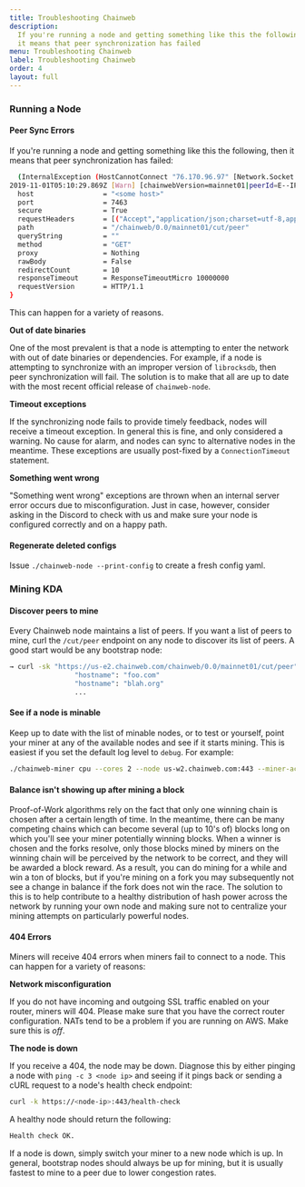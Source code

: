 ```yaml
---
title: Troubleshooting Chainweb
description:
  If you're running a node and getting something like this the following, then
  it means that peer synchronization has failed
menu: Troubleshooting Chainweb
label: Troubleshooting Chainweb
order: 4
layout: full
---
```


### Running a Node

#### Peer Sync Errors

If you're running a node and getting something like this the following, then it
means that peer synchronization has failed:

```bash title=" "
  (InternalException (HostCannotConnect "76.170.96.97" [Network.Socket.connect: <socket: 142>: does not exist (Connection refused)])))
2019-11-01T05:10:29.869Z [Warn] [chainwebVersion=mainnet01|peerId=E--IPo|port=4430|host=<some host>|component=cut|sub-component=sync|sync=payload] failed to sync peers from <some node>:7463#Asb8rw: ConnectionError (HttpExceptionRequest Request {
  host                 = "<some host>"
  port                 = 7463
  secure               = True
  requestHeaders       = [("Accept","application/json;charset=utf-8,application/json")]
  path                 = "/chainweb/0.0/mainnet01/cut/peer"
  queryString          = ""
  method               = "GET"
  proxy                = Nothing
  rawBody              = False
  redirectCount        = 10
  responseTimeout      = ResponseTimeoutMicro 10000000
  requestVersion       = HTTP/1.1
}
```

This can happen for a variety of reasons.

**Out of date binaries**

One of the most prevalent is that a node is attempting to enter the network with
out of date binaries or dependencies. For example, if a node is attempting to
synchronize with an improper version of `librocksdb`, then peer synchronization
will fail. The solution is to make that all are up to date with the most recent
official release of `chainweb-node`.

**Timeout exceptions**

If the synchronizing node fails to provide timely feedback, nodes will receive a
timeout exception. In general this is fine, and only considered a warning. No
cause for alarm, and nodes can sync to alternative nodes in the meantime. These
exceptions are usually post-fixed by a `ConnectionTimeout` statement.

**Something went wrong**

"Something went wrong" exceptions are thrown when an internal server error
occurs due to misconfiguration. Just in case, however, consider asking in the
Discord to check with us and make sure your node is configured correctly and on
a happy path.

#### Regenerate deleted configs

Issue `./chainweb-node --print-config` to create a fresh config yaml.

### Mining KDA

#### Discover peers to mine

Every Chainweb node maintains a list of peers. If you want a list of peers to
mine, curl the `/cut/peer` endpoint on any node to discover its list of peers. A
good start would be any bootstrap node:

```bash title=" "
→ curl -sk "https://us-e2.chainweb.com/chainweb/0.0/mainnet01/cut/peer" | python -m json.tool | grep hostname
                "hostname": "foo.com"
                "hostname": "blah.org"
                ...
```

#### See if a node is minable

Keep up to date with the list of minable nodes, or to test or yourself, point
your miner at any of the available nodes and see if it starts mining. This is
easiest if you set the default log level to `debug`. For example:

```bash title=" "
./chainweb-miner cpu --cores 2 --node us-w2.chainweb.com:443 --miner-account <some account> --miner-key <some key>  --log-level debug
```

#### Balance isn't showing up after mining a block

Proof-of-Work algorithms rely on the fact that only one winning chain is chosen
after a certain length of time. In the meantime, there can be many competing
chains which can become several (up to 10's of) blocks long on which you'll see
your miner potentially winning blocks. When a winner is chosen and the forks
resolve, only those blocks mined by miners on the winning chain will be
perceived by the network to be correct, and they will be awarded a block reward.
As a result, you can do mining for a while and win a ton of blocks, but if
you're mining on a fork you may subsequently not see a change in balance if the
fork does not win the race. The solution to this is to help contribute to a
healthy distribution of hash power across the network by running your own node
and making sure not to centralize your mining attempts on particularly powerful
nodes.

#### 404 Errors

Miners will receive 404 errors when miners fail to connect to a node. This can
happen for a variety of reasons:

**Network misconfiguration**

If you do not have incoming and outgoing SSL traffic enabled on your router,
miners will 404. Please make sure that you have the correct router
configuration. NATs tend to be a problem if you are running on AWS. Make sure
this is _off_.

**The node is down**

If you receive a 404, the node may be down. Diagnose this by either pinging a
node with `ping -c 3 <node ip>` and seeing if it pings back or sending a cURL
request to a node's health check endpoint:

```bash title=" "
curl -k https://<node-ip>:443/health-check
```

A healthy node should return the following:

```bash title=" "
Health check OK.
```

If a node is down, simply switch your miner to a new node which is up. In
general, bootstrap nodes should always be up for mining, but it is usually
fastest to mine to a peer due to lower congestion rates.
